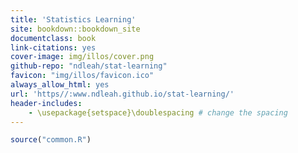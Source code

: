 ```yaml
---
title: 'Statistics Learning'
site: bookdown::bookdown_site
documentclass: book
link-citations: yes
cover-image: img/illos/cover.png
github-repo: "ndleah/stat-learning"
favicon: "img/illos/favicon.ico"
always_allow_html: yes
url: 'https//:www.ndleah.github.io/stat-learning/'
header-includes:
    - \usepackage{setspace}\doublespacing # change the spacing 
---
```


```r
source("common.R")
```



